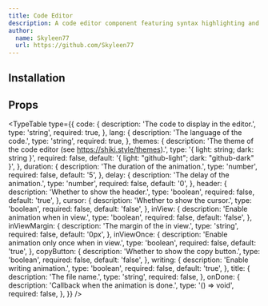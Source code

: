 ```yaml
---
title: Code Editor
description: A code editor component featuring syntax highlighting and animation.
author:
  name: Skyleen77
  url: https://github.com/Skyleen77
---
```


<ComponentPreview name="code-editor-demo" />

## Installation

<ComponentInstallation name="code-editor" />

## Props

<TypeTable
  type={{
    code: {
      description: 'The code to display in the editor.',
      type: 'string',
      required: true,
    },
    lang: {
      description: 'The language of the code.',
      type: 'string',
      required: true,
    },
    themes: {
      description:
        'The theme of the code editor (see https://shiki.style/themes).',
      type: '{ light: string; dark: string }',
      required: false,
      default: '{ light: "github-light"; dark: "github-dark" }',
    },
    duration: {
      description: 'The duration of the animation.',
      type: 'number',
      required: false,
      default: '5',
    },
    delay: {
      description: 'The delay of the animation.',
      type: 'number',
      required: false,
      default: '0',
    },
    header: {
      description: 'Whether to show the header.',
      type: 'boolean',
      required: false,
      default: 'true',
    },
    cursor: {
      description: 'Whether to show the cursor.',
      type: 'boolean',
      required: false,
      default: 'false',
    },
    inView: {
      description: 'Enable animation when in view.',
      type: 'boolean',
      required: false,
      default: 'false',
    },
    inViewMargin: {
      description: 'The margin of the in view.',
      type: 'string',
      required: false,
      default: '0px',
    },
    inViewOnce: {
      description: 'Enable animation only once when in view.',
      type: 'boolean',
      required: false,
      default: 'true',
    },
    copyButton: {
      description: 'Whether to show the copy button.',
      type: 'boolean',
      required: false,
      default: 'false',
    },
    writing: {
      description: 'Enable writing animation.',
      type: 'boolean',
      required: false,
      default: 'true',
    },
    title: {
      description: 'The file name.',
      type: 'string',
      required: false,
    },
    onDone: {
      description: 'Callback when the animation is done.',
      type: '() => void',
      required: false,
    },
  }}
/>
